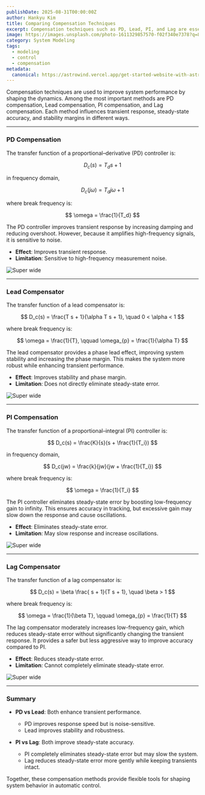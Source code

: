 ```yaml
---
publishDate: 2025-08-31T00:00:00Z
author: Hankyu Kim
title: Comparing Compensation Techniques
excerpt: Compensation techniques such as PD, Lead, PI, and Lag are essential in control engineering. They shape transient response, steady-state error, and stability margins by modifying the frequency characteristics of systems.
image: https://images.unsplash.com/photo-1611329857570-f02f340e7378?q=80&w=1740&auto=format&fit=crop&ixlib=rb-4.1.0&ixid=M3wxMjA3fDB8MHxwaG90by1wYWdlfHx8fGVufDB8fHx8fA%3D%3D
category: System Modeling
tags:
  - modeling
  - control
  - compensation
metadata:
  canonical: https://astrowind.vercel.app/get-started-website-with-astro-tailwind-css
---
```


Compensation techniques are used to improve system performance by shaping the dynamics. Among the most important methods are PD compensation, Lead compensation, PI compensation, and Lag compensation. Each method influences transient response, steady-state accuracy, and stability margins in different ways.

---

### PD Compensation

The transfer function of a proportional–derivative (PD) controller is:

$$
D_c(s) = T_d s + 1
$$

in frequency domain,

$$
D_c(j\omega) = T_d j\omega + 1
$$

where break frequency is:

$$
\omega = \frac{1}{T_d}
$$

The PD controller improves transient response by increasing damping and reducing overshoot. However, because it amplifies high-frequency signals, it is sensitive to noise.

- **Effect**: Improves transient response.  
- **Limitation**: Sensitive to high-frequency measurement noise.  

![Super wide](~/assets/images/PD-controller.jpg)

---

### Lead Compensator

The transfer function of a lead compensator is:

$$
D_c(s) = \frac{T s + 1}{\alpha T s + 1}, \quad 0 < \alpha < 1
$$

where break frequency is:

$$
\omega = \frac{1}{T}, \qquad \omega_{p} = \frac{1}{\alpha T}
$$

The lead compensator provides a phase lead effect, improving system stability and increasing the phase margin. This makes the system more robust while enhancing transient performance.

- **Effect**: Improves stability and phase margin.  
- **Limitation**: Does not directly eliminate steady-state error.  

![Super wide](~/assets/images/Lead-Compensator.jpg)

---

### PI Compensation

The transfer function of a proportional–integral (PI) controller is:

$$
D_c(s) = \frac{K}{s}(s + \frac{1}{T_i})
$$

in frequency domain,

$$
D_c(jw) = \frac{k}{jw}(jw + \frac{1}{T_i})
$$

where break frequency is:

$$
\omega = \frac{1}{T_i} 
$$

The PI controller eliminates steady-state error by boosting low-frequency gain to infinity. This ensures accuracy in tracking, but excessive gain may slow down the response and cause oscillations.

- **Effect**: Eliminates steady-state error.  
- **Limitation**: May slow response and increase oscillations.  

![Super wide](~/assets/images/PI-controller.jpg)

---

### Lag Compensator

The transfer function of a lag compensator is:

$$
D_c(s) = \beta \frac{ s + 1}{T s + 1}, \quad \beta > 1
$$

where break frequency is:

$$
\omega = \frac{1}{\beta T}, \qquad \omega_{p} = \frac{1}{T}
$$

The lag compensator moderately increases low-frequency gain, which reduces steady-state error without significantly changing the transient response. It provides a safer but less aggressive way to improve accuracy compared to PI.

- **Effect**: Reduces steady-state error.  
- **Limitation**: Cannot completely eliminate steady-state error.  

![Super wide](~/assets/images/Lag-Compensator.jpg)

---

### Summary

- **PD vs Lead**: Both enhance transient performance.  
  - PD improves response speed but is noise-sensitive.  
  - Lead improves stability and robustness.  

- **PI vs Lag**: Both improve steady-state accuracy.  
  - PI completely eliminates steady-state error but may slow the system.  
  - Lag reduces steady-state error more gently while keeping transients intact.  

Together, these compensation methods provide flexible tools for shaping system behavior in automatic control.
